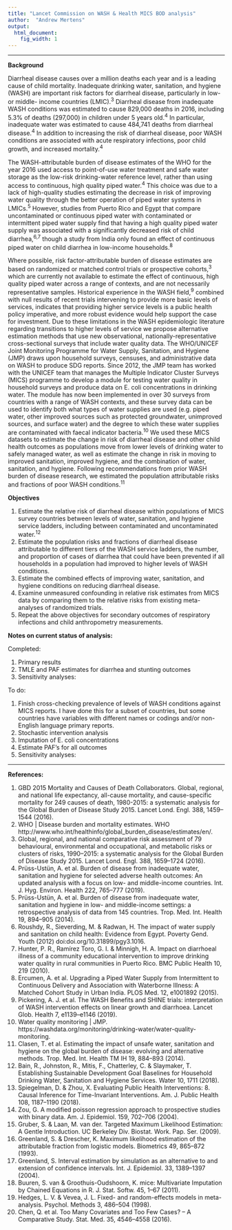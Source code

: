 ```yaml
---
title: "Lancet Commission on WASH & Health MICS BOD analysis"
author:  "Andrew Mertens"
output:
  html_document:
    fig_width: 1
---
```


----

**Background**  

  Diarrheal disease causes over a million deaths each year and is a leading cause of child mortality. Inadequate drinking water, sanitation, and hygiene (WASH) are important risk factors for diarrheal disease, particularly in low- or middle- income countries (LMIC).^3^  Diarrheal disease from inadequate WASH conditions was estimated to cause 829,000 deaths in 2016, including 5.3% of deaths (297,000) in children under 5 years old.^4^ In particular, inadequate water was estimated to cause 484,741 deaths from diarrheal disease.^4^ In addition to increasing the risk of diarrheal disease, poor WASH conditions are associated with acute respiratory infections, poor child growth, and increased mortality.^4^  
  
  The WASH-attributable burden of disease estimates of the WHO for the year 2016 used access to point-of-use water treatment and safe water storage as the low-risk drinking-water reference level, rather than using access to continuous, high quality piped water.^4^ This choice was due to a lack of high-quality studies estimating the decrease in risk of improving water quality through the better operation of piped water systems in LMICs.^5^ However, studies from Puerto Rico and Egypt that compare uncontaminated or continuous piped water with contaminated or intermittent piped water supply find that having a high quality piped water supply was associated with a significantly decreased risk of child diarrhea,^6,7^ though a study from India only found an effect of continuous piped water on child diarrhea in low-income households.^8^  
  
  
  Where possible, risk factor-attributable burden of disease estimates are based on randomized or matched control trials or prospective cohorts,^3^ which are currently not available to estimate the effect of continuous, high quality piped water across a range of contexts, and are not necessarily representative samples. Historical experience in the WASH field,^9^ combined with null results of recent trials intervening to provide more basic levels of services, indicates that providing higher service levels is a public health policy imperative, and more robust evidence would help support the case for investment. Due to these limitations in the WASH epidemiologic literature regarding transitions to higher levels of service we propose alternative estimation methods that use new observational, nationally-representative cross-sectional surveys that include water quality data. The WHO/UNICEF Joint Monitoring Programme for Water Supply, Sanitation, and Hygiene (JMP) draws upon household surveys, censuses, and administrative data on WASH to produce SDG reports. Since 2012, the JMP team has worked with the UNICEF team that manages the Multiple Indicator Cluster Surveys (MICS) programme to develop a module for testing water quality in household surveys and produce data on E. coli concentrations in drinking water. The module has now been implemented in over 30 surveys from countries with a range of WASH contexts, and these survey data can be used to identify both what types of water supplies are used (e.g. piped water, other improved sources such as protected groundwater, unimproved sources, and surface water) and the degree to which these water supplies are contaminated with faecal indicator bacteria.^10^ We used these MICS datasets to estimate the change in risk of diarrheal disease and other child health outcomes as populations move from lower levels of drinking water to safely managed water, as well as estimate the change in risk in moving to improved sanitation, improved hygiene, and the combination of water, sanitation, and hygiene. Following recommendations from prior WASH burden of disease research, we estimated the population attributable risks and fractions of poor WASH conditions.^11^

**Objectives**  

1.  Estimate the relative risk of diarrheal disease within populations of MICS survey countries between levels of water, sanitation, and hygiene service ladders, including between contaminated and uncontaminated water.^12^
2.  Estimate the population risks and fractions of diarrheal disease attributable to different tiers of the WASH service ladders, the number, and proportion of cases of diarrhea that could have been prevented if all households in a population had improved to higher levels of WASH conditions.
3.  Estimate the combined effects of improving water, sanitation, and hygiene conditions on reducing diarrheal disease.
4.  Examine unmeasured confounding in relative risk estimates from MICS data by comparing them to the relative risks from existing meta-analyses of randomized trials.
5.  Repeat the above objectives for secondary outcomes of respiratory infections and child anthropometry measurements.

**Notes on current status of analysis:**  

Completed:  

  #. Primary results
  #. TMLE and PAF estimates for diarrhea and stunting outcomes 
  #. Sensitivity analyses: 


To do:  

  #.  Finish cross-checking prevalence of levels of WASH conditions against MICS reports. I have done this for a subset of countries, but some countries have variables with different names or codings and/or non-English language primary reports.
  #. Stochastic intervention analysis
  #. Imputation of E. coli concentrations
  #. Estimate PAF's for all outcomes
  #. Sensitivity analyses: 



----


**References:**

1.	GBD 2015 Mortality and Causes of Death Collaborators. Global, regional, and national life expectancy, all-cause mortality, and cause-specific mortality for 249 causes of death, 1980-2015: a systematic analysis for the Global Burden of Disease Study 2015. Lancet Lond. Engl. 388, 1459–1544 (2016).
2.	WHO | Disease burden and mortality estimates. WHO http://www.who.int/healthinfo/global_burden_disease/estimates/en/.
3.	Global, regional, and national comparative risk assessment of 79 behavioural, environmental and occupational, and metabolic risks or clusters of risks, 1990–2015: a systematic analysis for the Global Burden of Disease Study 2015. Lancet Lond. Engl. 388, 1659–1724 (2016).
4.	Prüss-Ustün, A. et al. Burden of disease from inadequate water, sanitation and hygiene for selected adverse health outcomes: An updated analysis with a focus on low- and middle-income countries. Int. J. Hyg. Environ. Health 222, 765–777 (2019).
5.	Prüss-Ustün, A. et al. Burden of disease from inadequate water, sanitation and hygiene in low- and middle-income settings: a retrospective analysis of data from 145 countries. Trop. Med. Int. Health 19, 894–905 (2014).
6.	Roushdy, R., Sieverding, M. & Radwan, H. The impact of water supply and sanitation on child health: Evidence from Egypt. Poverty Gend. Youth (2012) doi:doi.org/10.31899/pgy3.1016.
7.	Hunter, P. R., Ramírez Toro, G. I. & Minnigh, H. A. Impact on diarrhoeal illness of a community educational intervention to improve drinking water quality in rural communities in Puerto Rico. BMC Public Health 10, 219 (2010).
8.	Ercumen, A. et al. Upgrading a Piped Water Supply from Intermittent to Continuous Delivery and Association with Waterborne Illness: A Matched Cohort Study in Urban India. PLOS Med. 12, e1001892 (2015).
9.	Pickering, A. J. et al. The WASH Benefits and SHINE trials: interpretation of WASH intervention effects on linear growth and diarrhoea. Lancet Glob. Health 7, e1139–e1146 (2019).
10.	Water quality monitoring | JMP. https://washdata.org/monitoring/drinking-water/water-quality-monitoring.
11.	Clasen, T. et al. Estimating the impact of unsafe water, sanitation and hygiene on the global burden of disease: evolving and alternative methods. Trop. Med. Int. Health TM IH 19, 884–893 (2014).
12.	Bain, R., Johnston, R., Mitis, F., Chatterley, C. & Slaymaker, T. Establishing Sustainable Development Goal Baselines for Household Drinking Water, Sanitation and Hygiene Services. Water 10, 1711 (2018).
13.	Spiegelman, D. & Zhou, X. Evaluating Public Health Interventions: 8. Causal Inference for Time-Invariant Interventions. Am. J. Public Health 108, 1187–1190 (2018).
14.	Zou, G. A modified poisson regression approach to prospective studies with binary data. Am. J. Epidemiol. 159, 702–706 (2004).
15.	Gruber, S. & Laan, M. van der. Targeted Maximum Likelihood Estimation: A Gentle Introduction. UC Berkeley Div. Biostat. Work. Pap. Ser. (2009).
16.	Greenland, S. & Drescher, K. Maximum likelihood estimation of the attributable fraction from logistic models. Biometrics 49, 865–872 (1993).
17.	Greenland, S. Interval estimation by simulation as an alternative to and extension of confidence intervals. Int. J. Epidemiol. 33, 1389–1397 (2004).
18. Buuren, S. van & Groothuis-Oudshoorn, K. mice: Multivariate Imputation by Chained Equations in R. J. Stat. Softw. 45, 1–67 (2011).
19. Hedges, L. V. & Vevea, J. L. Fixed- and random-effects models in meta-analysis. Psychol. Methods 3, 486–504 (1998). 
20. Chen, Q. et al. Too Many Covariates and Too Few Cases? – A Comparative Study. Stat. Med. 35, 4546–4558 (2016).

